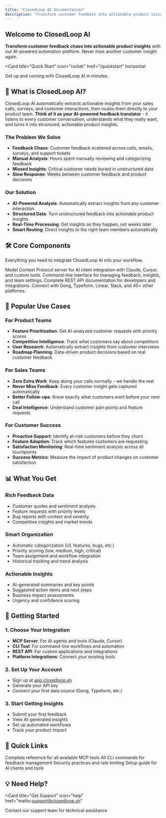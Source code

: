```yaml
---
title: "ClosedLoop AI Documentation"
description: "Transform customer feedback into actionable product insights with AI-powered automation"
---
```


## Welcome to ClosedLoop AI

**Transform customer feedback chaos into actionable product insights** with our AI-powered automation platform. Never miss another customer insight again.

<Card
  title="Quick Start"
  icon="rocket"
  href="/quickstart"
  horizontal
>
  Get up and running with ClosedLoop AI in minutes.
</Card>

## 🎯 What is ClosedLoop AI?

ClosedLoop AI automatically extracts actionable insights from your sales calls, surveys, and customer interactions, then routes them directly to your product team. **Think of it as your AI-powered feedback translator** - it listens to every customer conversation, understands what they really want, and turns it into structured, actionable product insights.

### **The Problem We Solve**
- **Feedback Chaos**: Customer feedback scattered across calls, emails, surveys, and support tickets
- **Manual Analysis**: Hours spent manually reviewing and categorizing feedback
- **Missed Insights**: Critical customer needs buried in unstructured data
- **Slow Response**: Weeks between customer feedback and product decisions

### **Our Solution**
- **AI-Powered Analysis**: Automatically extract insights from any customer interaction
- **Structured Data**: Turn unstructured feedback into actionable product insights
- **Real-Time Processing**: Get insights as they happen, not weeks later
- **Smart Routing**: Direct insights to the right team members automatically

## 🛠️ Core Components

Everything you need to integrate ClosedLoop AI into your workflow.

<Columns cols={2}>
  <Card
    title="MCP Server"
    icon="server"
    href="/mcp-server/overview"
  >
    Model Context Protocol server for AI client integration with Claude, Cursor, and custom tools.
  </Card>
  <Card
    title="CLI Tool"
    icon="terminal"
    href="/cli/installation"
  >
    Command-line interface for managing feedback, insights, and team settings.
  </Card>
  <Card
    title="API Reference"
    icon="code"
    href="/api-reference/introduction"
  >
    Complete REST API documentation for developers and integrations.
  </Card>
  <Card
    title="Integrations"
    icon="plug"
    href="/integrations/gong"
  >
    Connect with Gong, Typeform, Linear, Slack, and 40+ other platforms.
  </Card>
</Columns>

## 🚀 Popular Use Cases

### **For Product Teams**
- **Feature Prioritization**: Get AI-analyzed customer requests with priority scores
- **Competitive Intelligence**: Track what customers say about competitors
- **User Research**: Automatically extract insights from customer interviews
- **Roadmap Planning**: Data-driven product decisions based on real customer feedback

### **For Sales Teams**
- **Zero Extra Work**: Keep doing your calls normally - we handle the rest
- **Never Miss Feedback**: Every customer insight gets captured automatically
- **Better Follow-ups**: Know exactly what customers want before your next call
- **Deal Intelligence**: Understand customer pain points and feature requests

### **For Customer Success**
- **Proactive Support**: Identify at-risk customers before they churn
- **Feature Adoption**: Track which features customers are requesting
- **Satisfaction Monitoring**: Real-time sentiment analysis across all touchpoints
- **Success Metrics**: Measure the impact of product changes on customer satisfaction

## 📊 What You Get

### **Rich Feedback Data**
- Customer quotes and sentiment analysis
- Feature requests with priority levels
- Bug reports with context and severity
- Competitive insights and market trends

### **Smart Organization**
- Automatic categorization (UI, features, bugs, etc.)
- Priority scoring (low, medium, high, critical)
- Team assignment and workflow integration
- Historical tracking and trend analysis

### **Actionable Insights**
- AI-generated summaries and key points
- Suggested action items and next steps
- Business impact assessments
- Urgency and confidence scoring

## 🎯 Getting Started

### **1. Choose Your Integration**
- **MCP Server**: For AI agents and tools (Claude, Cursor)
- **CLI Tool**: For command-line workflows and automation
- **REST API**: For custom applications and integrations
- **Platform Integrations**: Connect your existing tools

### **2. Set Up Your Account**
- Sign up at [app.closedloop.sh](https://app.closedloop.sh)
- Generate your API key
- Connect your first data source (Gong, Typeform, etc.)

### **3. Start Getting Insights**
- Submit your first feedback
- View AI-generated insights
- Set up automated workflows
- Track your product impact

## 🔗 Quick Links

<Columns cols={2}>
  <Card
    title="MCP Tools Reference"
    icon="tools"
    href="/mcp-server/tools"
  >
    Complete reference for all available MCP tools
  </Card>
  <Card
    title="CLI Commands"
    icon="terminal"
    href="/cli/commands"
  >
    All CLI commands for feedback management
  </Card>
  <Card
    title="API Security"
    icon="shield"
    href="/api-reference/security"
  >
    Security practices and rate limiting
  </Card>
  <Card
    title="Integration Setup"
    icon="plug"
    href="/mcp-server/integration"
  >
    Setup guide for AI clients and tools
  </Card>
</Columns>

## 💡 Need Help?

<Card
  title="Get Support"
  icon="help"
  href="mailto:support@closedloop.sh"
>
  Contact our support team for technical assistance
</Card>
